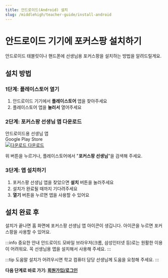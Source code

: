 ```yaml
---
title: 안드로이드(Android) 설치
slug: /middlehigh/teacher-guide/install-android
---
```


# 안드로이드 기기에 포커스팡 설치하기

안드로이드 태블릿이나 핸드폰에 선생님용 포커스팡을 설치하는 방법을 알려드릴게요.

## 설치 방법

### 1단계: 플레이스토어 열기

1. 안드로이드 기기에서 **플레이스토어** 앱을 찾아주세요
2. 플레이스토어 앱을 **눌러서** 열어주세요

### 2단계: 포커스팡 선생님 앱 다운로드

<div class="fp-download-container fp-download-blue">
  <div>
    <div class="fp-download-title">안드로이드용 선생님 앱</div>
    <div class="fp-download-desc">Google Play Store</div>
  </div>
  <a
    class="fp-download-button"
    href="https://play.google.com/store/apps/details?id=com.focuspang.teacher"
  >
    <img
      class="fp-download-icon"
      src="/img/download-white-icon.svg"
      alt="다운로드"
    />
    다운로드
  </a>
</div>

위 버튼을 누르거나, 플레이스토어에서 "**포커스팡 선생님**"을 검색해 주세요.

### 3단계: 앱 설치하기

1. 포커스팡 선생님 앱을 찾았으면 **설치** 버튼을 눌러주세요
2. 설치가 완료될 때까지 기다려주세요
3. **열기** 버튼을 누르면 앱을 사용할 수 있어요

## 설치 완료 후

설치가 끝나면 홈 화면에 포커스팡 선생님 앱 아이콘이 생깁니다.
아이콘을 누르면 포커스팡을 사용할 수 있어요.

:::info 중요한 안내
안드로이드 모바일 브라우저(크롬, 삼성인터넷 등)로는 원활한 이용이 어려워요.
꼭 선생님용 앱을 설치해서 사용해 주세요.
:::

:::tip 도움말
설치가 어려우시면 학교 컴퓨터 담당 선생님께 도움을 요청해 주세요.
:::

**다음 단계로 바로 가기: [회원가입/로그인](/docs/middlehigh/teacher-guide/login)**
